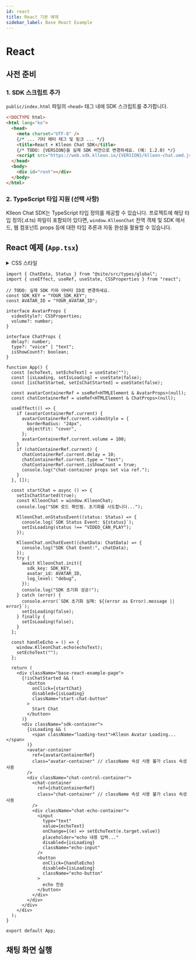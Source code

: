 ```yaml
---
id: react
title: React 기본 예제
sidebar_label: Base React Example
---
```



<Head>
  <title>{`Klleon Chat SDK React 예제 - 아바타 연동, echo, 이벤트 처리`}</title>
  <meta
    name="description"
    content="Klleon Chat SDK를 React 프로젝트에 연동하는 방법을 안내합니다. script 태그 설치부터, 아바타 컴포넌트 연동, echo 메시지 테스트까지 기본 예제를 통해 쉽게 확인하세요."
  />
  <meta
    name="keywords"
    content="Klleon Chat SDK, React 예제, 아바타 연동, echo 메서드, SDK 초기화, window.KlleonChat, avatar-container, chat-container, 자바스크립트 SDK, TypeScript 지원, 클레온"
  />
</Head>

# React

## 사전 준비

### 1. SDK 스크립트 추가

`public/index.html` 파일의 `<head>` 태그 내에 SDK 스크립트를 추가합니다.

```html title="public/index.html"
<!DOCTYPE html>
<html lang="ko">
  <head>
    <meta charset="UTF-8" />
    {/* ... 기타 메타 태그 및 링크 ... */}
    <title>React + Klleon Chat SDK</title>
    {/* TODO: {VERSION}을 실제 SDK 버전으로 변경하세요. (예: 1.2.0) */}
    <script src="https://web.sdk.klleon.io/{VERSION}/klleon-chat.umd.js"></script>
  </head>
  <body>
    <div id="root"></div>
  </body>
</html>
```

### 2. TypeScript 타입 지원 (선택 사항)

Klleon Chat SDK는 TypeScript 타입 정의를 제공할 수 있습니다. 프로젝트에 해당 타입 정의(.d.ts) 파일이 포함되어 있다면, `window.KlleonChat` 전역 객체 및 SDK 메서드, 웹 컴포넌트 props 등에 대한 타입 추론과 자동 완성을 활용할 수 있습니다.

## React 예제 (`App.tsx`)

<details>
<summary>CSS 스타일</summary>
```css title="custom.css"
.base-react-example-page {
  width: 100%;
  height: 100%;
  .header {
    margin-bottom: 30px;
  }
  .loading-text {
    position: absolute;
    font-size: 1.5em;
    color: #555;
    padding: 50px;
  }
  .start-chat-button {
    width: 150px;
    height: 50px;
    background-color: #0c5ef0;
    color: #fff;
    border-radius: 10px;
    font-size: 16px;
    font-weight: 600;
    border: none;
    cursor: pointer;
  }
  .sdk-container {
    display: flex;
    width: 100%;
    height: 720px;
    gap: 0px 24px;
    .avatar-container {
      flex: 1;
    }
    .chat-control-container {
      display: flex;
      flex-direction: column;
      flex: 1;
      gap: 24px 0px;
      .chat-container {
        flex: 1;
        border-radius: 24px;
      }
      .chat-echo-container {
        display: flex;
        flex-direction: column;
        .echo-input {
          width: 100%;
          height: 40px;
          border: 1px solid #ccc;
          border-radius: 4px;
          padding: 0 10px;
          font-size: 16px;
          margin-bottom: 10px;
        }
        .echo-button {
          width: 100%;
          height: 40px;
          border: 1px solid #ccc;
          border-radius: 4px;
          padding: 0 10px;
          background-color: #0c5ef0;
          color: #fff;
          font-size: 16px;
          font-weight: 600;
          cursor: pointer;
          &:disabled {
            background-color: #ccc;
            color: #fff;
            cursor: not-allowed;
          }
        }
      }
    }
  }
}
```
</details>

```tsx title="src/App.tsx"
import { ChatData, Status } from "@site/src/types/global";
import { useEffect, useRef, useState, CSSProperties } from "react";

// TODO: 실제 SDK 키와 아바타 ID로 변경하세요.
const SDK_KEY = "YOUR_SDK_KEY";
const AVATAR_ID = "YOUR_AVATAR_ID";

interface AvatarProps {
  videoStyle?: CSSProperties;
  volume?: number;
}

interface ChatProps {
  delay?: number;
  type?: "voice" | "text";
  isShowCount?: boolean;
}

function App() {
  const [echoText, setEchoText] = useState("");
  const [isLoading, setIsLoading] = useState(false);
  const [isChatStarted, setIsChatStarted] = useState(false);

  const avatarContainerRef = useRef<HTMLElement & AvatarProps>(null);
  const chatContainerRef = useRef<HTMLElement & ChatProps>(null);

  useEffect(() => {
    if (avatarContainerRef.current) {
      avatarContainerRef.current.videoStyle = {
        borderRadius: "24px",
        objectFit: "cover",
      };
      avatarContainerRef.current.volume = 100;
    }
    if (chatContainerRef.current) {
      chatContainerRef.current.delay = 10;
      chatContainerRef.current.type = "text";
      chatContainerRef.current.isShowCount = true;
      console.log("chat-container props set via ref.");
    }
  }, []);

  const startChat = async () => {
    setIsChatStarted(true);
    const KlleonChat = window.KlleonChat;
    console.log("SDK 로드 확인됨. 초기화를 시도합니다...");

    KlleonChat.onStatusEvent((status: Status) => {
      console.log(`SDK Status Event: ${status}`);
      setIsLoading(status !== "VIDEO_CAN_PLAY");
    });

    KlleonChat.onChatEvent((chatData: ChatData) => {
      console.log("SDK Chat Event:", chatData);
    });
    try {
      await KlleonChat.init({
        sdk_key: SDK_KEY,
        avatar_id: AVATAR_ID,
        log_level: "debug",
      });
      console.log("SDK 초기화 성공!");
    } catch (error) {
      console.error(`SDK 초기화 실패: ${(error as Error).message || error}`);
      setIsLoading(false);
    } finally {
      setIsLoading(false);
    }
  };

  const handleEcho = () => {
    window.KlleonChat.echo(echoText);
    setEchoText("");
  };

  return (
    <div className="base-react-example-page">
      {!isChatStarted && (
        <button
          onClick={startChat}
          disabled={isLoading}
          className="start-chat-button"
        >
          Start Chat
        </button>
      )}
      <div className="sdk-container">
        {isLoading && (
          <span className="loading-text">Klleon Avatar Loading...</span>
        )}
        <avatar-container
          ref={avatarContainerRef}
          class="avatar-container" // className 속성 사용 불가 class 속성 사용
        />
        <div className="chat-control-container">
          <chat-container
            ref={chatContainerRef}
            class="chat-container" // className 속성 사용 불가 class 속성 사용
          />
          <div className="chat-echo-container">
            <input
              type="text"
              value={echoText}
              onChange={(e) => setEchoText(e.target.value)}
              placeholder="echo 내용 입력..."
              disabled={isLoading}
              className="echo-input"
            />
            <button
              onClick={handleEcho}
              disabled={isLoading}
              className="echo-button"
            >
              echo 전송
            </button>
          </div>
        </div>
      </div>
    </div>
  );
}

export default App;
```

## 채팅 화면 실행

<BaseReactExample />

